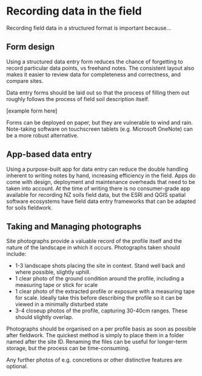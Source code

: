 # Recording data in the field

Recording field data in a structured format is important because...

## Form design

Using a structured data entry form reduces the chance of forgetting to record particular data points, vs freehand notes. The consistent layout also makes it easier to review data for completeness and correctness, and compare sites.

Data entry forms should be laid out so that the process of filling them out roughly follows the process of field soil description itself.

[example form here]

Forms can be deployed on paper, but they are vulnerable to wind and rain. Note-taking software on touchscreen tablets (e.g. Microsoft OneNote) can be a more robust alternative.

## App-based data entry

Using a purpose-built app for data entry can reduce the double handling inherent to writing notes by hand, increasing efficiency in the field. Apps do come with design, deployment and maintenance overheads that need to be taken into account. At the time of writing there is no consumer-grade app available for recording NZ soils field data, but the ESRI and QGIS spatial software ecosystems have field data entry frameworks that can be adapted for soils fieldwork.

## Taking and Managing photographs

Site photographs provide a valuable record of the profile itself and the nature of the landscape in which it occurs. Photographs taken should include:

- 1-3 landscape shots placing the site in context. Stand well back and where possible, slightly uphill. 
- 1 clear photo of the ground condition around the profile, including a measuring tape or stick for scale
- 1 clear photo of the extracted profile or exposure with a measuring tape for scale. Ideally take this before describing the profile so it can be viewed in a minimally disturbed state
- 3-4 closeup photos of the profile, capturing 30-40cm ranges. These should slightly overlap.

Photographs should be organised on a per profile basis as soon as possible after fieldwork. The quickest method is simply to place them in a folder named after the site ID. Renaming the files can be useful for longer-term storage, but the process can be time-consuming. 


Any further photos of e.g. concretions or other distinctive features are optional.

